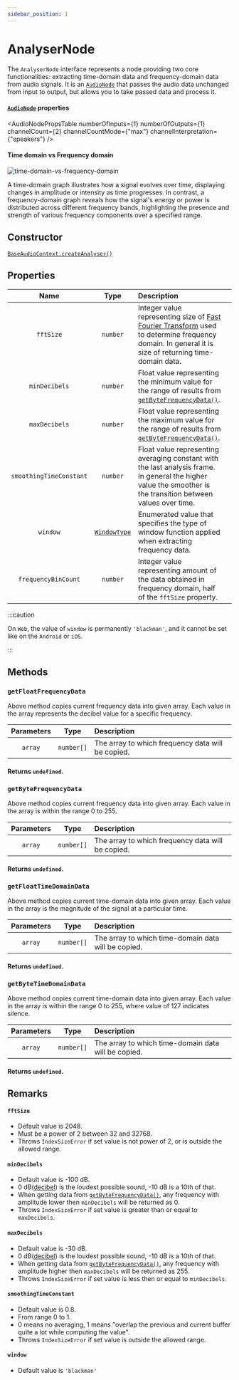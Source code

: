 ```yaml
---
sidebar_position: 1
---
```



# AnalyserNode

The `AnalyserNode` interface represents a node providing two core functionalities: extracting time-domain data and frequency-domain data from audio signals.
It is an [`AudioNode`](/core/audio-node) that passes the audio data unchanged from input to output, but allows you to take passed data and process it.

#### [`AudioNode`](/core/audio-node#read-only-properties) properties

<AudioNodePropsTable numberOfInputs={1} numberOfOutputs={1} channelCount={2} channelCountMode={"max"} channelInterpretation={"speakers"} />

#### Time domain vs Frequency domain

![time-domain-vs-frequency-domain](/img/time_domain_vs_frequency_domain.jpg)

A time-domain graph illustrates how a signal evolves over time, displaying changes in amplitude or intensity as time progresses.
In contrast, a frequency-domain graph reveals how the signal's energy or power is distributed across different frequency bands, highlighting the presence and strength of various frequency components over a specified range.

## Constructor

[`BaseAudioContext.createAnalyser()`](/core/base-audio-context#createanalyser)

## Properties

| Name | Type | Description | |
| :----: | :----: | :-------- | :-: |
| `fftSize` | `number` | Integer value representing size of [Fast Fourier Transform](https://en.wikipedia.org/wiki/Fast_Fourier_transform) used to determine frequency domain. In general it is size of returning time-domain data. |
| `minDecibels` | `number` | Float value representing the minimum value for the range of results from [`getByteFrequencyData()`](/analysis/analyser-node#getbytefrequencydata). |
| `maxDecibels` | `number` | Float value representing the maximum value for the range of results from [`getByteFrequencyData()`](/analysis/analyser-node#getbytefrequencydata). |
| `smoothingTimeConstant` | `number` | Float value representing averaging constant with the last analysis frame. In general the higher value the smoother is the transition between values over time. |
| `window` | [`WindowType`](/types/window-type) | Enumerated value that specifies the type of window function applied when extracting frequency data. |
| `frequencyBinCount` | `number` | Integer value representing amount of the data obtained in frequency domain, half of the `fftSize` property. | <ReadOnly /> |

:::caution

On `Web`, the value of `window` is permanently `'blackman'`, and it cannot be set like on the `Android` or `iOS`.

:::

## Methods

### `getFloatFrequencyData`

Above method copies current frequency data into given array.
Each value in the array represents the decibel value for a specific frequency.

| Parameters | Type | Description |
| :---: | :---: | :---- |
| `array` | `number[]` | The array to which frequency data will be copied. |

#### Returns `undefined`.

### `getByteFrequencyData`

Above method copies current frequency data into given array.
Each value in the array is within the range 0 to 255.

| Parameters | Type | Description |
| :---: | :---: | :---- |
| `array` | `number[]` | The array to which frequency data will be copied. |

#### Returns `undefined`.

### `getFloatTimeDomainData`

Above method copies current time-domain data into given array.
Each value in the array is the magnitude of the signal at a particular time.

| Parameters | Type | Description |
| :---: | :---: | :---- |
| `array` | `number[]` | The array to which time-domain data will be copied. |

#### Returns `undefined`.

### `getByteTimeDomainData`

Above method copies current time-domain data into given array.
Each value in the array is within the range 0 to 255, where value of 127 indicates silence.

| Parameters | Type | Description |
| :---: | :---: | :---- |
| `array` | `number[]` | The array to which time-domain data will be copied. |

#### Returns `undefined`.

## Remarks

#### `fftSize`
- Default value is 2048.
- Must be a power of 2 between 32 and 32768.
- Throws `IndexSizeError` if set value is not power of 2, or is outside the allowed range.

#### `minDecibels`
- Default value is -100 dB.
- 0 dB([decibel](https://en.wikipedia.org/wiki/Decibel)) is the loudest possible sound, -10 dB is a 10th of that.
- When getting data from [`getByteFrequencyData()`](/analysis/analyser-node#getbytefrequencydata), any frequency with amplitude lower then `minDecibels` will be returned as 0.
- Throws `IndexSizeError` if set value is greater than or equal to `maxDecibels`.

#### `maxDecibels`
- Default value is -30 dB.
- 0 dB([decibel](https://en.wikipedia.org/wiki/Decibel)) is the loudest possible sound, -10 dB is a 10th of that.
- When getting data from [`getByteFrequencyData()`](/analysis/analyser-node#getbytefrequencydata), any frequency with amplitude higher then `maxDecibels` will be returned as 255.
- Throws `IndexSizeError` if set value is less then or equal to `minDecibels`.

#### `smoothingTimeConstant`
- Default value is 0.8.
- From range 0 to 1.
- 0 means no averaging, 1 means "overlap the previous and current buffer quite a lot while computing the value".
- Throws `IndexSizeError` if set value is outside the allowed range.

#### `window`
- Default value is `'blackman'`
